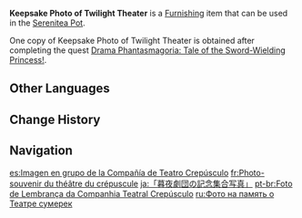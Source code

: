 {{Furnishing Infobox
|id             = 364502; 364503
|image          = Item Keepsake Photo of Twilight Theater Aether.png
|image_title    = Aether version
|image2         = Item Keepsake Photo of Twilight Theater Lumine.png
|image2_title   = Lumine version
|category       = Wall Decor
|subcategory    = Picture Frame
|set            = 
|quality        = 4
|adeptal_energy = 90
|load           = 169
|reduced_load   = 127
|description    = A lovely photo frame that contains a group photo of the Twilight Theater troupe members. You obtained this as a thank-you gift for helping the troupe stage the "Tale of the Sword-Wielding Princess."<br>A lovingly-written script requires an equally passionate interpretation, and the positions of the actors also matter greatly. Your careful adjustments allowed this performance to go off splendidly, much to the fervent plaudits of the actors.
|source1        = Complete [[Drama Phantasmagoria: Tale of the Sword-Wielding Princess!]]
|event          = Summertime Odyssey
}}
'''Keepsake Photo of Twilight Theater''' is a [[Furnishing]] item that can be used in the [[Serenitea Pot]].

One copy of Keepsake Photo of Twilight Theater is obtained after completing the quest [[Drama Phantasmagoria: Tale of the Sword-Wielding Princess!]].

==Other Languages==
{{Other Languages
|default_hidden = 1
|en      = Keepsake Photo of Twilight Theater
|zhs     = 「暮夜剧团的留念合照」
|zhs_rm  = "Mùyè Jùtuán de Liúniàn Hézhào"
|zht     = 「暮夜劇團的留念合照」
|zht_rm  = "Mùyè Jùtuán de Liúniàn Hézhào"
|ja      = 「暮夜劇団の記念集合写真」
|ja_rm   = "Boya Gekidan no Kinen Shuugou Shashin"{{Assumed}}
|ko      = 「심야 극단의 단체 사진」
|ko_rm   = "Simya Geukdan-ui Danche Sajin"
|es      = Imagen en grupo de la Compañía de Teatro Crepúsculo
|fr      = Photo-souvenir du théâtre du crépuscule
|ru      = Фото на память о Театре сумерек
|th      = "ภาพหมู่ที่ระลึกคณะละครทไวไลท์"
|th_rm   = 
|vi      = Ảnh Lưu Niệm Đoàn Kịch Hoàng Hôn
|de      = „Erinnerungsfoto der Theatergruppe Zwielicht“
|id      = "Foto Kenang-Kenangan Twilight Theater"
|pt      = Foto de Lembrança da Companhia Teatral Crepúsculo
|tr      = Alacakaranlık Tiyatrosu Hatıra Fotoğrafı
|it      = Foto ricordo della Compagnia teatrale del crepuscolo
}}

==Change History==
{{Change History|2.8}}

==Navigation==
{{Furnishing Navbox|interior}}

[[es:Imagen en grupo de la Compañía de Teatro Crepúsculo]]
[[fr:Photo-souvenir du théâtre du crépuscule]]
[[ja:「暮夜劇団の記念集合写真」]]
[[pt-br:Foto de Lembrança da Companhia Teatral Crepúsculo]]
[[ru:Фото на память о Театре сумерек]]
